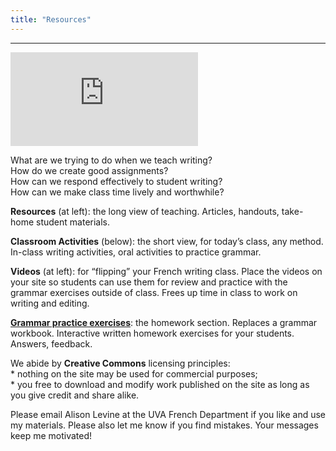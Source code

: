 ```yaml
---
title: "Resources"
---
```

--------------------------

![](http://avosplumes.org/scripts/timthumb/timthumb.php?src=http://avosplumes.org/uploads/images/pages/plume.jpg&w=180&h=150&zc=1&q=100)

What are we trying to do when we teach writing?\
How do we create good assignments?\
How can we respond effectively to student writing?\
How can we make class time lively and worthwhile?

**Resources** (at left): the long view of teaching. Articles, handouts, take-home student materials.

**Classroom Activities** (below): the short view, for today's class, any method. In-class writing activities, oral activities to practice grammar.

**Videos** (at left): for "flipping" your French writing class. Place the videos on your site so students can use them for review and practice with the grammar exercises outside of class. Frees up time in class to work on writing and editing.

[**Grammar practice exercises**](http://avosplumes.org/students/ ""For Students""): the homework section. Replaces a grammar workbook. Interactive written homework exercises for your students. Answers, feedback.

We abide by **Creative Commons** licensing principles:\
* nothing on the site may be used for commercial purposes;\
* you free to download and modify work published on the site as long as you give credit and share alike.

Please email Alison Levine at the UVA French Department if you like and use my materials. Please also let me know if you find mistakes. Your messages keep me motivated!

